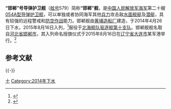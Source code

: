 {{军舰模板
|名称= 邯郸舰  [[File:Naval_Ensign_of_the_People's_Republic_of_China.svg|30px]]
|图片= [[File:PLANS_Handan_(FFG-579)_20170306.jpg|300px]]
|照片说明=
|舰名来源= [[河北省|河北省]][[邯郸市|邯郸市]]
|拥有国= [[中华人民共和国|中华人民共和国]]
|制造= [[黄埔造船厂|黄埔造船厂]]
|型号= [[054A型导弹护卫舰|054A型导弹护卫舰]]
|动工= 
|下水= 2014年7月26日
|服役= 2015年8月16日
|状态= 在役
|荣誉= 
|正常= 3600吨
|满载= 4000吨
|全长= 134米
|全宽= 16米
|吃水= 5米
|动力方式= {{link-en|柴-柴联合|Combined diesel and diesel}}（CODAD）
|发动机= [[16PA6V-280STC柴油机|16PA6V-280STC]][[柴油机|柴油机]]×4
|极速= 不低于27节
|续航= 4000海里（18节）
|成员= 170人
|舰载机= [[卡-28|卡-28]]×1或[[直-9#直-9C|直-9C]]×1
|搜索系统=H/SJD-9型舰壳主/被动声纳<br>H/LJQ-366型超视距对海搜索雷达<br>H/LJP-349A型火控雷达<br>H/LJQ-382型三坐标对空搜索雷达<br>H/LJQ-364型对海/低空搜索雷达<br>H/SJG-206型被动拖曳线列阵声纳
|武器系统= 4联装[[鹰击-83J|YJ-83J]][[反舰导弹|反舰导弹]]×2<br>8单元H/AKJ-16型[[垂直发射系统|垂直发射系统]]×4<br>[[H/PJ-26型单管76毫米舰炮|H/PJ-26型单管76毫米舰炮]]<br>[[H/PJ-11型11管30毫米舰炮|H/PJ-11型11管30毫米舰炮]]×2<br>003A型6管火箭深弹发射装置×2<br>3联装7424型324mm鱼雷发射器×2
|电战系统= H/RJZ-726型电子对抗系统<br>18联装H/RJZ-726-4型干扰发射装置×2
|其它=
}}

'''“邯郸”号导弹护卫舰'''（[[舷号|舷号]]579）简称'''“邯郸”舰'''，是[[中国人民解放军海军|中国人民解放军海军]]第二十艘[[054A型导弹护卫舰|054A型导弹护卫舰]]，可以单独或者协同海军其他[[兵力|兵力]]攻击敌[[水面舰艇|水面舰艇]]及[[潜艇|潜艇]]，具有较强的远程警戒和[[防空作战|防空作战]]能力。邯郸舰由[[黄埔造船厂|黄埔造船厂]]建造，于2014年4月26日下水，2015年8月16日入列，<ref>{{cite web |url=http://handan.hebnews.cn/2015-08/17/content_4971680.htm |title=邯郸市委书记高宏志率队慰问海军“邯郸舰”官兵 |publisher=邯郸日报 |date=2015-08-17 |accessdate=2018-05-08 |archive-date=2018-05-08 |archive-url=https://web.archive.org/web/20180508185200/http://handan.hebnews.cn/2015-08/17/content_4971680.htm |dead-url=no }}</ref>服役于[[北海舰队|北海舰队]][[驱逐舰第十支队|驱逐舰第十支队]]。邯郸舰舰名取自[[河北省|河北省]][[邯郸市|邯郸市]]，其入列命名授旗仪式于2015年8月16日在[[辽宁省|辽宁省]][[大连市|大连市]]某军港举行。<ref>{{cite web |url=http://mp.weixin.qq.com/s?__biz=MzA4MDI0MDQzMw==&mid=207866150&idx=3&sn=a8e56123b284fd6d2c81f83def041710&scene=0#rd |title=邯郸舰加入人民海军战斗序列 |publisher=当代海军杂志社 |date=2015-08-19 |accessdate=2015-08-19 |archive-date=2017-03-05 |archive-url=https://web.archive.org/web/20170305063529/http://mp.weixin.qq.com/s?__biz=MzA4MDI0MDQzMw==&mid=207866150&idx=3&sn=a8e56123b284fd6d2c81f83def041710&scene=0#rd |dead-url=no }}</ref>

== 参考文献 ==
{{Reflist}}

{{-}}
{{驱逐舰第十支队}}
{{054A型导弹护卫舰}}

[[Category:054A型导弹护卫舰|十]]
[[Category:2014年下水|Category:2014年下水]]